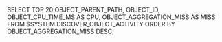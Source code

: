 SELECT  TOP 20 OBJECT_PARENT_PATH, OBJECT_ID, OBJECT_CPU_TIME_MS AS CPU, OBJECT_AGGREGATION_MISS AS MISS
   FROM $SYSTEM.DISCOVER_OBJECT_ACTIVITY
  ORDER BY OBJECT_AGGREGATION_MISS DESC;